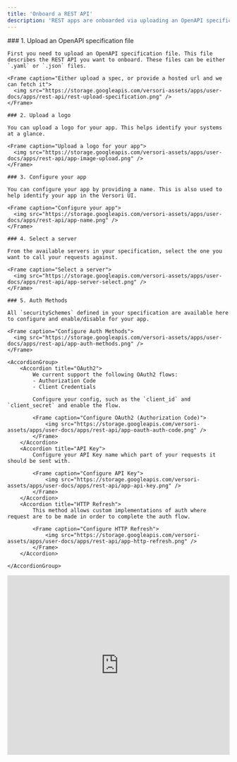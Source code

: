 ```yaml
---
title: 'Onboard a REST API'
description: 'REST apps are onboarded via uploading an OpenAPI specification file.'
---
```


<Tabs>
  <Tab title="Documentation">
    ### 1. Upload an OpenAPI specification file

    First you need to upload an OpenAPI specification file. This file describes the REST API you want to onboard. These files can be either `.yaml` or `.json` files.

    <Frame caption="Either upload a spec, or provide a hosted url and we can fetch it">
      <img src="https://storage.googleapis.com/versori-assets/apps/user-docs/apps/rest-api/rest-upload-specification.png" />
    </Frame>

    ### 2. Upload a logo

    You can upload a logo for your app. This helps identify your systems at a glance.

    <Frame caption="Upload a logo for your app">
      <img src="https://storage.googleapis.com/versori-assets/apps/user-docs/apps/rest-api/app-image-upload.png" />
    </Frame>

    ### 3. Configure your app

    You can configure your app by providing a name. This is also used to help identify your app in the Versori UI.

    <Frame caption="Configure your app">
      <img src="https://storage.googleapis.com/versori-assets/apps/user-docs/apps/rest-api/app-name.png" />
    </Frame>

    ### 4. Select a server

    From the available servers in your specification, select the one you want to call your requests against.

    <Frame caption="Select a server">
      <img src="https://storage.googleapis.com/versori-assets/apps/user-docs/apps/rest-api/app-server-select.png" />
    </Frame>

    ### 5. Auth Methods

    All `securitySchemes` defined in your specification are available here to configure and enable/disable for your app.

    <Frame caption="Configure Auth Methods">
      <img src="https://storage.googleapis.com/versori-assets/apps/user-docs/apps/rest-api/app-auth-methods.png" />
    </Frame>

    <AccordionGroup>
        <Accordion title="OAuth2">
            We current support the following OAuth2 flows:
            - Authorization Code
            - Client Credentials

            Configure your config, such as the `client_id` and `client_secret` and enable the flow.

            <Frame caption="Configure OAuth2 (Authorization Code)">
                <img src="https://storage.googleapis.com/versori-assets/apps/user-docs/apps/rest-api/app-oauth-auth-code.png" />
            </Frame>
        </Accordion>
        <Accordion title="API Key">
            Configure your API Key name which part of your requests it should be sent with.

            <Frame caption="Configure API Key">
                <img src="https://storage.googleapis.com/versori-assets/apps/user-docs/apps/rest-api/app-api-key.png" />
            </Frame>
        </Accordion>
        <Accordion title="HTTP Refresh">
            This method allows custom implementations of auth where request are to be made in order to complete the auth flow.

            <Frame caption="Configure HTTP Refresh">
                <img src="https://storage.googleapis.com/versori-assets/apps/user-docs/apps/rest-api/app-http-refresh.png" />
            </Frame>
        </Accordion>

    </AccordionGroup>

  </Tab>
  <Tab title="Video Guide">
    <iframe
      width="100%"
      height="407"
      src="https://www.youtube.com/embed/geFRpJtcf-4"
      title="YouTube video player"
      frameborder="0"
      allow="accelerometer; autoplay; clipboard-write; encrypted-media; gyroscope; picture-in-picture"
      allowfullscreen
    ></iframe>
  </Tab>
</Tabs>
